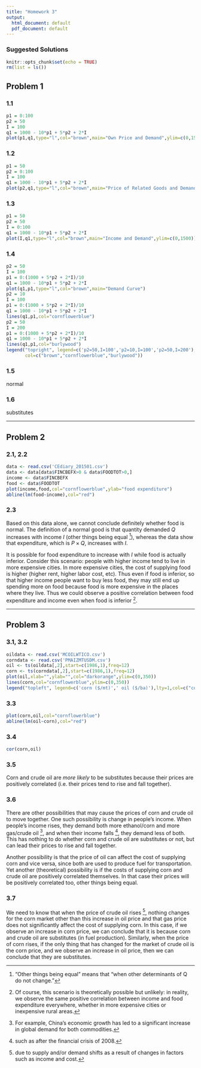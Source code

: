 ```yaml
---
title: "Homework 3"
output:
  html_document: default
  pdf_document: default
---
```

### Suggested Solutions

```r
knitr::opts_chunk$set(echo = TRUE)
rm(list = ls()) 
```

## Problem 1

### 1.1

```r
p1 = 0:100
p2 = 50
I = 100
q1 = 1000 - 10*p1 + 5*p2 + 2*I
plot(p1,q1,type="l",col="brown",main="Own Price and Demand",ylim=c(0,1500))
```

### 1.2

```r
p1 = 50
p2 = 0:100
I = 100
q1 = 1000 - 10*p1 + 5*p2 + 2*I
plot(p2,q1,type="l",col="brown",main="Price of Related Goods and Demand",ylim=c(0,1500))
```

### 1.3

```r
p1 = 50
p2 = 50
I = 0:100
q1 = 1000 - 10*p1 + 5*p2 + 2*I
plot(I,q1,type="l",col="brown",main="Income and Demand",ylim=c(0,1500))
```

### 1.4

```r
p2 = 50
I = 100
p1 = 0:(1000 + 5*p2 + 2*I)/10
q1 = 1000 - 10*p1 + 5*p2 + 2*I
plot(q1,p1,type="l",col="brown",main="Demand Curve")
p2 = 10
I = 100
p1 = 0:(1000 + 5*p2 + 2*I)/10
q1 = 1000 - 10*p1 + 5*p2 + 2*I
lines(q1,p1,col="cornflowerblue")
p2 = 50
I = 200
p1 = 0:(1000 + 5*p2 + 2*I)/10
q1 = 1000 - 10*p1 + 5*p2 + 2*I
lines(q1,p1,col="burlywood")
legend("topright", legend=c('p2=50,I=100','p2=10,I=100','p2=50,I=200'),lty=1,
       col=c("brown","cornflowerblue","burlywood")) 
```

### 1.5
normal

### 1.6
substitutes

---

## Problem 2

### 2.1, 2.2

```r
data <- read.csv('CEdiary_201501.csv')
data <- data[data$FINCBEFX>0 & data$FOODTOT>0,]
income <- data$FINCBEFX
food <- data$FOODTOT
plot(income,food,col="cornflowerblue",ylab="food expenditure")
abline(lm(food~income),col="red")
```

### 2.3

Based on this data alone, we cannot conclude definitely whether food is normal. The definition of a normal good is that quantity demanded $Q$ increases with income $I$ (other things being equal [^1]), whereas the data show that expenditure, which is $P\times Q$, increases with $I$.

It is possible for food expenditure to increase with $I$ while food is actually inferior. Consider this scenario: people with higher income tend to live in more expensive cities. In more expensive cities, the cost of supplying food is higher (higher rent, higher labor cost, etc). Thus even if food is inferior, so that higher income people want to buy less food, they may still end up spending more on food because food is more expensive in the places where they live. Thus we could observe a positive correlation between food expenditure and income even when food is inferior [^2]. 

[^1]: "Other things being equal” means that “when other determinants of Q do not change.”
[^2]: Of course, this scenario is theoretically possible but unlikely: in reality, we observe the same positive correlation between income and food expenditure everywhere, whether in more expensive cities or inexpensive rural areas.

---

## Problem 3

### 3.1, 3.2

```r
oildata <- read.csv('MCOILWTICO.csv')
corndata <- read.csv('PMAIZMTUSDM.csv')
oil <- ts(oildata[,2],start=c(1986,1),freq=12)
corn <- ts(corndata[,2],start=c(1986,1),freq=12)
plot(oil,xlab="",ylab="",col="darkorange",ylim=c(0,350))
lines(corn,col="cornflowerblue",ylim=c(0,350))
legend("topleft", legend=c('corn ($/mt)',' oil ($/ba)'),lty=1,col=c("cornflowerblue","darkorange")) 
```

### 3.3

```r
plot(corn,oil,col="cornflowerblue")
abline(lm(oil~corn),col="red")
```

### 3.4

```r
cor(corn,oil)
```

### 3.5

Corn and crude oil are _more likely_ to be substitutes because their prices are positively correlated (i.e. their prices tend to rise and fall together).

### 3.6

There are other possibilities that may cause the prices of corn and crude oil to move together. One such possibility is change in people's income. When people's income rises, they demand both more ethanol/corn and more gas/crude oil [^3], and when their income falls [^4], they demand less of both. This has nothing to do whether corn and crude oil are substitutes or not, but can lead their prices to rise and fall together.

Another possibility is that the price of oil can affect the cost of supplying corn and vice versa, since both are used to produce fuel for transportation. Yet another (theoretical) possibility is if the costs of supplying corn and crude oil are positively correlated themselves. In that case their prices will be positively correlated too, other things being equal.

### 3.7

We need to know that when the price of crude oil rises [^5], nothing changes for the corn market other than this increase in oil price and that gas price does not significantly affect the cost of supplying corn. In this case, if we observe an increase in corn price, we can conclude that it is because corn and crude oil are substitutes (in fuel production). Similarly, when the price of corn rises, if the only thing that has changed for the market of crude oil is the corn price, and we observe an increase in oil price, then we can conclude that they are substitutes. 

[^3]: For example, China's economic growth has led to a significant increase in global demand for both commodities.
[^4]: such as after the financial crisis of 2008.
[^5]: due to supply and/or demand shifts as a result of changes in factors such as income and cost.